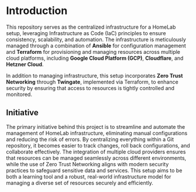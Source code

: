 # Introduction

This repository serves as the centralized infrastructure for a HomeLab setup, leveraging Infrastructure as Code (IaC) principles to ensure consistency, scalability, and automation. The infrastructure is meticulously managed through a combination of **Ansible** for configuration management and **Terraform** for provisioning and managing resources across multiple cloud platforms, including **Google Cloud Platform (GCP)**, **Cloudflare**, and **Hetzner Cloud**.

In addition to managing infrastructure, this setup incorporates **Zero Trust Networking** through **Twingate**, implemented via Terraform, to enhance security by ensuring that access to resources is tightly controlled and monitored.

## Initiative

The primary initiative behind this project is to streamline and automate the management of HomeLab infrastructure, eliminating manual configurations and reducing the risk of errors. By centralizing everything within a Git repository, it becomes easier to track changes, roll back configurations, and collaborate effectively. The integration of multiple cloud providers ensures that resources can be managed seamlessly across different environments, while the use of Zero Trust Networking aligns with modern security practices to safeguard sensitive data and services. This setup aims to be both a learning tool and a robust, real-world infrastructure model for managing a diverse set of resources securely and efficiently.
